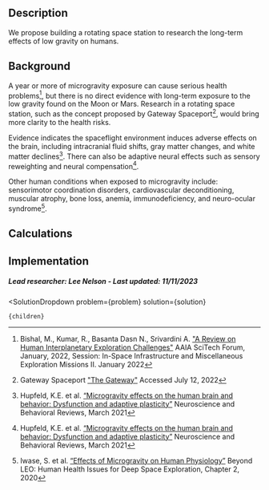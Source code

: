 

## Description
We propose building a rotating space station to research the long-term effects of low gravity on humans.


## Background
A year or more of microgravity exposure can cause serious health problems[^”1”], but there is no direct evidence with long-term exposure to the low gravity found on the Moon or Mars. Research in a rotating space station, such as the concept proposed by Gateway Spaceport[^”2”], would bring more clarity to the health risks.

Evidence indicates the spaceflight environment induces adverse effects on the brain, including intracranial fluid shifts, gray matter changes, and white matter declines[^”3”]. There can also be adaptive neural effects such as sensory reweighting and neural compensation[^”3”].

Other human conditions when exposed to microgravity include: sensorimotor coordination disorders, cardiovascular deconditioning, muscular atrophy, bone loss, anemia, immunodeficiency, and neuro-ocular syndrome[^”4”].

## Calculations


## Implementation

##### Lead researcher: Lee Nelson - Last updated: 11/11/2023

[^”1”]: Bishal, M., Kumar, R., Basanta Dasn N., Srivardini A. ["A Review on Human Interplanetary Exploration Challenges"](https://arc.aiaa.org/doi/abs/10.2514/6.2022-2585) AAIA SciTech Forum, January, 2022, Session: In-Space Infrastructure and Miscellaneous Exploration Missions II. January 2022 

[^”2”]: Gateway Spaceport ["The Gateway"](https://gatewayspaceport.com/the-gateway/) Accessed July 12, 2022

[^”3”]: Hupfeld, K.E. et al. [“Microgravity effects on the human brain and behavior: Dysfunction and adaptive plasticity”](https://doi.org/10.1016/j.neubiorev.2020.11.017) Neuroscience and Behavioral Reviews, March 2021

[^”4”]: Iwase, S. et al. [“Effects of Microgravity on Human Physiology”](https://books.google.com/books?hl=en&lr=&id=8UP8DwAAQBAJ&oi=fnd&pg=PA13&dq=microgravity+effects&ots=sqL7MUnnct&sig=6bS4J6pJvQFcPGrBqizLaqSHtZE) Beyond LEO: Human Health Issues for Deep Space Exploration, Chapter 2, 2020


  <SolutionDropdown 
    problem={problem} 
    solution={solution}
  >
    {children}
  </SolutionDropdown>